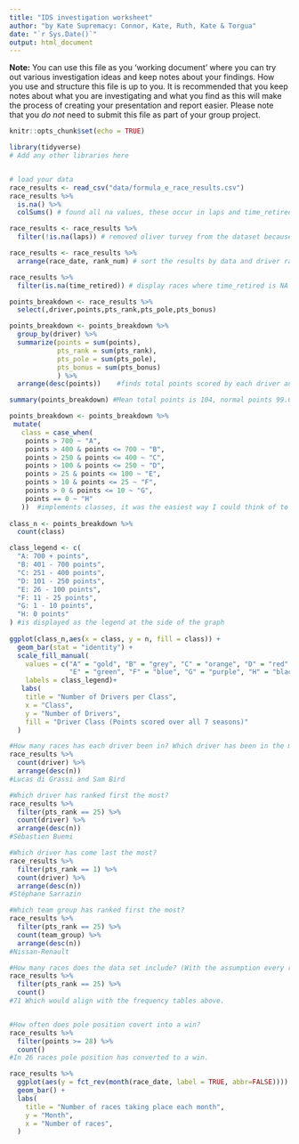 ```yaml
---
title: "IDS investigation worksheet"
author: "by Kate Supremacy: Connor, Kate, Ruth, Kate & Torgua"
date: "`r Sys.Date()`"
output: html_document
---
```


**Note:** You can use this file as you 'working document' where you can try out various investigation ideas and keep notes about your findings. How you use and structure this file is up to you. It is recommended that you keep notes about what you are investigating and what you find as this will make the process of creating your presentation and report easier. Please note that you _do not_ need to submit this file as part of your group project.



```r
knitr::opts_chunk$set(echo = TRUE)
```


```r
library(tidyverse)
# Add any other libraries here



```


```r
# load your data 
race_results <- read_csv("data/formula_e_race_results.csv") 
race_results %>%
  is.na() %>%
  colSums() # found all na values, these occur in laps and time_retired

race_results <- race_results %>%
  filter(!is.na(laps)) # removed oliver turvey from the dataset because he withdrew from the 2018 nyc race

race_results <- race_results %>%
  arrange(race_date, rank_num) # sort the results by data and driver ranking

race_results %>%
  filter(is.na(time_retired)) # display races where time_retired is NA


```



```r
points_breakdown <- race_results %>% 
  select(,driver,points,pts_rank,pts_pole,pts_bonus)

points_breakdown <- points_breakdown %>% 
  group_by(driver) %>% 
  summarize(points = sum(points),
            pts_rank = sum(pts_rank),
            pts_pole = sum(pts_pole),
            pts_bonus = sum(pts_bonus)
            ) %>% 
  arrange(desc(points))    #finds total points scored by each driver and breaks down the types of points too

summary(points_breakdown) #Mean total points is 104, normal points 99.6, pole points 2.958 and bonus points is 1.458

points_breakdown <- points_breakdown %>% 
 mutate(
   class = case_when(
    points > 700 ~ "A",
    points > 400 & points <= 700 ~ "B",
    points > 250 & points <= 400 ~ "C",
    points > 100 & points <= 250 ~ "D",
    points > 25 & points <= 100 ~ "E",
    points > 10 & points <= 25 ~ "F",
    points > 0 & points <= 10 ~ "G",
    points == 0 ~ "H"
   ))  #implements classes, it was the easiest way I could think of to split the 72 different drivers into groups based on the points they've scored over the seasons.
  
class_n <- points_breakdown %>% 
  count(class)

class_legend <- c(
  "A: 700 + points",
  "B: 401 - 700 points",
  "C: 251 - 400 points",
  "D: 101 - 250 points",
  "E: 26 - 100 points",
  "F: 11 - 25 points",
  "G: 1 - 10 points",
  "H: 0 points"
) #is displayed as the legend at the side of the graph
  
ggplot(class_n,aes(x = class, y = n, fill = class)) +
  geom_bar(stat = "identity") +
  scale_fill_manual( 
    values = c("A" = "gold", "B" = "grey", "C" = "orange", "D" = "red",
               "E" = "green", "F" = "blue", "G" = "purple", "H" = "black"), #Colours can be changed was just the first ones that came to mind.
    labels = class_legend)+
   labs(
    title = "Number of Drivers per Class",
    x = "Class",
    y = "Number of Drivers",
    fill = "Driver Class (Points scored over all 7 seasons)"
  )
```

```r
#How many races has each driver been in? Which driver has been in the most races in the data set?
race_results %>%
  count(driver) %>%
  arrange(desc(n))
#Lucas di Grassi and Sam Bird

#Which driver has ranked first the most?
race_results %>%
  filter(pts_rank == 25) %>%
  count(driver) %>%
  arrange(desc(n))
#Sébastien Buemi

#Which driver has come last the most?
race_results %>%
  filter(pts_rank == 1) %>%
  count(driver) %>%
  arrange(desc(n))
#Stéphane Sarrazin

#Which team group has ranked first the most?
race_results %>%
  filter(pts_rank == 25) %>%
  count(team_group) %>%
  arrange(desc(n))
#Nissan-Renault

#How many races does the data set include? (With the assumption every race has a winner.)
race_results %>%
  filter(pts_rank == 25) %>%
  count()
#71 Which would align with the frequency tables above.


#How often does pole position covert into a win?
race_results %>%
  filter(points >= 28) %>% 
  count()
#In 26 races pole position has converted to a win.
```

```r

race_results %>%
  ggplot(aes(y = fct_rev(month(race_date, label = TRUE, abbr=FALSE)))) +
  geom_bar() +
  labs(
    title = "Number of races taking place each month", 
    y = "Month", 
    x = "Number of races",
  )

```

